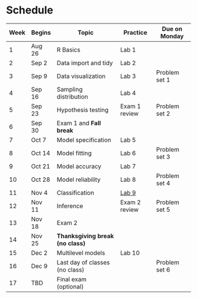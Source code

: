 # Schedule 

| Week | Begins |  Topic | Practice | Due on Monday  |
| -  | -- |  ------- | --- | ---- |
| 1 | Aug 26 | R Basics |  Lab 1 | |
| 2 | Sep 2 | Data import and tidy |  Lab 2 |  |
| 3 | Sep 9 | Data visualization |  Lab 3 | Problem set 1 |
| 4 | Sep 16 | Sampling distribution |  Lab 4 |  | 
| 5 | Sep 23 | Hypothesis testing  | Exam 1 review | Problem set 2 |
| 6 | Sep 30 | Exam 1 and **Fall break**| | |
| 7 | Oct 7 | Model specification |  Lab 5 |  | 
| 8 | Oct 14 | Model fitting | Lab 6 | Problem set 3 | 
| 9 | Oct 21 | Model accuracy | Lab 7 |  | 
| 10 | Oct 28 | Model reliability | Lab 8 | Problem set 4 |
| 11 | Nov 4 | Classification | [Lab 9]() |  |
| 12 | Nov 11 | Inference |  Exam 2 review | Problem set 5 | 
| 13 | Nov 18 | Exam 2 |  |     | 
| 14 | Nov 25 |**Thanksgiving break (no class)**  |   |
| 15 | Dec 2 | Multilevel models |  Lab 10 |  |
| 16 | Dec 9 | Last day of classes (no class) |   | Problem set 6 |
| 17 | TBD | Final exam (optional) | 